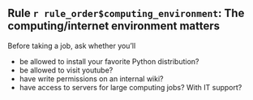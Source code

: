
## Rule `r rule_order$computing_environment`: The computing/internet environment matters

Before taking a job, ask whether you'll

- be allowed to install your favorite Python distribution?
- be allowed to visit youtube?
- have write permissions on an internal wiki?
- have access to servers for large computing jobs? With IT support?
